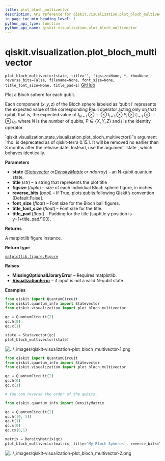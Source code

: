 ```yaml
---
title: plot_bloch_multivector
description: API reference for qiskit.visualization.plot_bloch_multivector
in_page_toc_min_heading_level: 1
python_api_type: function
python_api_name: qiskit.visualization.plot_bloch_multivector
---
```


<span id="qiskit-visualization-plot-bloch-multivector" />

# qiskit.visualization.plot\_bloch\_multivector

<span id="qiskit.visualization.plot_bloch_multivector" />

`plot_bloch_multivector(state, title='', figsize=None, *, rho=None, reverse_bits=False, filename=None, font_size=None, title_font_size=None, title_pad=1)` [GitHub](https://github.com/qiskit/qiskit/tree/stable/0.24/qiskit/visualization/state_visualization.py "view source code")

Plot a Bloch sphere for each qubit.

Each component $(x,y,z)$ of the Bloch sphere labeled as ‘qubit i’ represents the expected value of the corresponding Pauli operator acting only on that qubit, that is, the expected value of $I_{N-1} \otimes\dotsb\otimes I_{i+1}\otimes P_i \otimes I_{i-1}\otimes\dotsb\otimes I_0$, where $N$ is the number of qubits, $P\in \{X,Y,Z\}$ and $I$ is the identity operator.

<Admonition title="Deprecated since version 0.15.1" type="danger">
  `qiskit.visualization.state_visualization.plot_bloch_multivector()`’s argument `rho` is deprecated as of qiskit-terra 0.15.1. It will be removed no earlier than 3 months after the release date. Instead, use the argument `state`, which behaves identically.
</Admonition>

**Parameters**

*   **state** ([*Statevector*](qiskit.quantum_info.Statevector "qiskit.quantum_info.Statevector")  *or*[*DensityMatrix*](qiskit.quantum_info.DensityMatrix "qiskit.quantum_info.DensityMatrix") *or ndarray*) – an N-qubit quantum state.
*   **title** (*str*) – a string that represents the plot title
*   **figsize** (*tuple*) – size of each individual Bloch sphere figure, in inches.
*   **reverse\_bits** (*bool*) – If True, plots qubits following Qiskit’s convention \[Default:False].
*   **font\_size** (*float*) – Font size for the Bloch ball figures.
*   **title\_font\_size** (*float*) – Font size for the title.
*   **title\_pad** (*float*) – Padding for the title (suptitle y position is y=1+title\_pad/100).

**Returns**

A matplotlib figure instance.

**Return type**

[`matplotlib.figure.Figure`](https://matplotlib.org/stable/api/figure_api.html#matplotlib.figure.Figure "(in Matplotlib v3.7.2)")

**Raises**

*   **MissingOptionalLibraryError** – Requires matplotlib.
*   [**VisualizationError**](qiskit.visualization.VisualizationError "qiskit.visualization.VisualizationError") – if input is not a valid N-qubit state.

**Examples**

```python
from qiskit import QuantumCircuit
from qiskit.quantum_info import Statevector
from qiskit.visualization import plot_bloch_multivector

qc = QuantumCircuit(2)
qc.h(0)
qc.x(1)

state = Statevector(qc)
plot_bloch_multivector(state)
```

![../\_images/qiskit-visualization-plot\_bloch\_multivector-1.png](/images/api/qiskit/0.43/qiskit-visualization-plot_bloch_multivector-1.png)

```python
from qiskit import QuantumCircuit
from qiskit.quantum_info import Statevector
from qiskit.visualization import plot_bloch_multivector

qc = QuantumCircuit(2)
qc.h(0)
qc.x(1)

# You can reverse the order of the qubits.

from qiskit.quantum_info import DensityMatrix

qc = QuantumCircuit(2)
qc.h([0, 1])
qc.t(1)
qc.s(0)
qc.cx(0,1)

matrix = DensityMatrix(qc)
plot_bloch_multivector(matrix, title='My Bloch Spheres', reverse_bits=True)
```

![../\_images/qiskit-visualization-plot\_bloch\_multivector-2.png](/images/api/qiskit/0.43/qiskit-visualization-plot_bloch_multivector-2.png)

